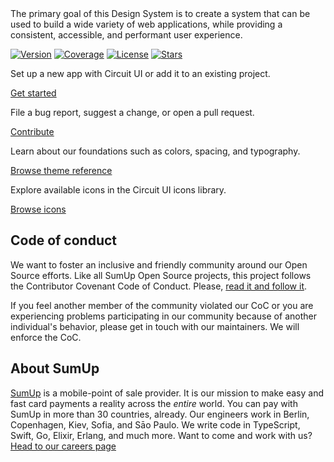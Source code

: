 
<Meta title="Introduction/Welcome" />

<Title>Design System</Title>

<Intro>
  The 
  primary goal of this Design System is to create a system that can be used to build a wide variety of
  web applications, while providing a consistent, accessible, and performant
  user experience.
</Intro>

[![Version](https://img.shields.io/npm/v/@sumup-oss/circuit-ui)](https://www.npmjs.com/package/@sumup-oss/circuit-ui) [![Coverage](https://img.shields.io/codecov/c/github/sumup-oss/circuit-ui)](https://codecov.io/gh/sumup-oss/circuit-ui) [![License](https://img.shields.io/github/license/sumup-oss/circuit-ui)](https://github.com/sumup-oss/circuit-ui/tree/main/LICENSE) [![Stars](https://img.shields.io/github/stars/sumup-oss/circuit-ui?style=social)](https://github.com/sumup-oss/circuit-ui/)

<Teaser title="Getting started">

Set up a new app with Circuit UI or add it to an existing project.

[Get started](Introduction/Getting-Started/Docs)

</Teaser>

<Teaser title="Contributing">

File a bug report, suggest a change, or open a pull request.

[Contribute](Contributing/Overview/Docs)

</Teaser>

<Teaser title="Design tokens">

Learn about our foundations such as colors, spacing, and typography.

[Browse theme reference](Features/Theme/Docs)

</Teaser>

<Teaser title="Icons">

Explore available icons in the Circuit UI icons library.

[Browse icons](Features/Icons/Docs)

</Teaser>

<div style={{ clear: 'both', height: '2rem' }} />

## Code of conduct

We want to foster an inclusive and friendly community around our Open Source efforts. Like all SumUp Open Source projects, this project follows the Contributor Covenant Code of Conduct. Please, [read it and follow it](https://github.com/sumup-oss/circuit-ui/blob/main/CODE_OF_CONDUCT.md).

If you feel another member of the community violated our CoC or you are experiencing problems participating in our community because of another individual's behavior, please get in touch with our maintainers. We will enforce the CoC.

## About SumUp

[SumUp](https://sumup.com) is a mobile-point of sale provider. It is our mission to make easy and fast card payments a reality across the _entire_ world. You can pay with SumUp in more than 30 countries, already. Our engineers work in Berlin, Copenhagen, Kiev, Sofia, and Sāo Paulo. We write code in TypeScript, Swift, Go, Elixir, Erlang, and much more. Want to come and work with us? [Head to our careers page](https://sumup.com/careers)